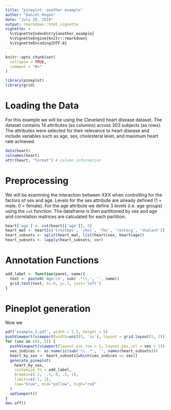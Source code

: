 ```yaml
---
title: "pineplot: another example"
author: "Daniel Hogan"
date: "July 20, 2019"
output: rmarkdown::html_vignette
vignette: >
  %\VignetteIndexEntry{another_example}
  %\VignetteEngine{knitr::rmarkdown}
  %\VignetteEncoding{UTF-8}
---
```


```r
knitr::opts_chunk$set(
  collapse = TRUE,
  comment = "#>"
)
```

```r
library(pineplot)
library(grid)
```

# Loading the Data

For this example we will be using the Cleveland heart disease dataset. The dataset contains 14 attributes (as columns) across 303 subjects (as rows). The attributes were selected for their relevance to heart disease and include variables such as age, sex, cholesteral level, and maximum heart rate achieved.

```r
data(heart)
colnames(heart)
attr(heart, "format") # column information
```

# Preprocessing

We will be examining the interaction between XXX when controlling for the factors of sex and age. Levels for the sex attribute are already defined (1 = male; 0 = female). For the age attribute we define 3 levels (i.e. age groups) using the `cut` function. The dataframe is then partitioned by sex and age and correlation matrices are calculated for each partition.

```r
heart['age'] <- cut(heart[['age']], 3)
heart_mat <- heart[c('trestbps', 'chol', 'fbs', 'restecg', 'thalach')]
heart_subsets <- split(heart_mat, list(heart$sex, heart$age))
heart_subsets <- lapply(heart_subsets, cor)
```

# Annotation Functions

```r
add_label <- function(panel, name){
  text <- paste0('Age:\n', sub('.*\\.', '', name))
  grid.text(text, x=.0, y=.7, just='left')
}
```

# Pineplot generation

Now we

```r
pdf('example_2.pdf', width = 5.5, height = 5)
pushViewport(viewport(width=unit(5, 'in'), layout = grid.layout(1, 2)))
for (sex in c(0, 1)) {
  pushViewport(viewport(layout.pos.row = 1, layout.pos.col = sex + 1))
  sex_indices <- as.numeric(sub('\\..*', '', names(heart_subsets)))
  heart_by_sex <- heart_subsets[which(sex_indices == sex)]
  generate_pineplot(
    heart_by_sex,
    customize_fn = add_label,
    breaks=c(-1, -.5, 0, .5, 1),
    limits=c(-1, 1),
    low="blue", mid="yellow", high="red"
  )
  upViewport()
}
dev.off()
```
